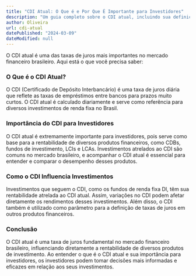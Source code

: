 ```yaml
---
title: "CDI Atual: O Que é e Por Que É Importante para Investidores"
description: "Um guia completo sobre o CDI atual, incluindo sua definição, importância para investidores e como essa taxa de juros influencia diversos produtos financeiros."
author: Oliveira
url: cdi-atual
datePublished: "2024-03-09"
dateModified: null
---
```


O CDI atual é uma das taxas de juros mais importantes no mercado financeiro brasileiro. Aqui está o que você precisa saber:

### O Que é o CDI Atual?

O CDI (Certificado de Depósito Interbancário) é uma taxa de juros diária que reflete as taxas de empréstimos entre bancos para prazos muito curtos. O CDI atual é calculado diariamente e serve como referência para diversos investimentos de renda fixa no Brasil.

### Importância do CDI para Investidores

O CDI atual é extremamente importante para investidores, pois serve como base para a rentabilidade de diversos produtos financeiros, como CDBs, fundos de investimento, LCIs e LCAs. Investimentos atrelados ao CDI são comuns no mercado brasileiro, e acompanhar o CDI atual é essencial para entender e comparar o desempenho desses produtos.

### Como o CDI Influencia Investimentos

Investimentos que seguem o CDI, como os fundos de renda fixa DI, têm sua rentabilidade atrelada ao CDI atual. Assim, variações no CDI podem afetar diretamente os rendimentos desses investimentos. Além disso, o CDI também é utilizado como parâmetro para a definição de taxas de juros em outros produtos financeiros.

### Conclusão

O CDI atual é uma taxa de juros fundamental no mercado financeiro brasileiro, influenciando diretamente a rentabilidade de diversos produtos de investimento. Ao entender o que é o CDI atual e sua importância para investidores, os investidores podem tomar decisões mais informadas e eficazes em relação aos seus investimentos.
